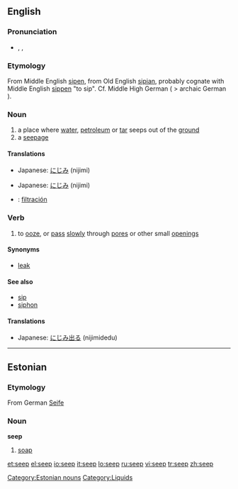 {{wikipedia}}
==English==

===Pronunciation===
* {{enPR|sēp}}, {{IPA|/siːp/}}, {{SAMPA|/si:p/}}
*: {{rhymes|iːp}}

===Etymology===
From Middle English [[sipen]], from Old English [[sipian]], probably cognate with Middle English [[sippen]] "to sip". Cf. Middle High German {{term|sifen||to trickle}} ( > archaic German {{term|seifen}}).

===Noun===
{{en-noun}}

# a place where [[water]], [[petroleum]] or [[tar]] seeps out of the [[ground]]
# a [[seepage]]

====Translations====
{{trans-top|a place where water seeps out of the ground}}
* Japanese: [[にじみ]] (nijimi)
{{trans-mid}}
{{trans-bottom}}

{{trans-top|a seepage}}
* Japanese: [[にじみ]] (nijimi)
{{trans-mid}}
{{trans-bottom}}

{{checktrans}}
* {{ttbc|Spanish}}: [[filtración]]

===Verb===
{{en-verb}}

# to [[ooze]], or [[pass]] [[slowly]] through [[pore]]s or other small [[opening]]s

====Synonyms====
* [[leak]]

====See also====
* [[sip]]
* [[siphon]]

====Translations====
{{trans-top|to ooze through pores}}
* Japanese: [[にじみ出る]] (nijimidedu)
{{trans-mid}}
{{trans-bottom}}

----

==Estonian==

===Etymology===
From German [[Seife]]

===Noun===
'''seep'''

# [[soap]]

[[Category:Estonian nouns]]
[[Category:Liquids]]

[[et:seep]]
[[el:seep]]
[[io:seep]]
[[it:seep]]
[[lo:seep]]
[[ru:seep]]
[[vi:seep]]
[[tr:seep]]
[[zh:seep]]